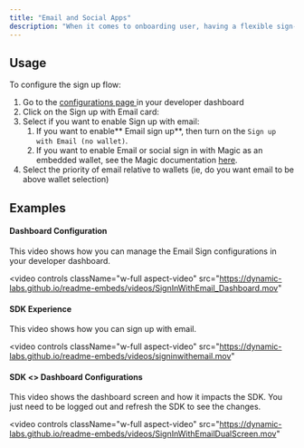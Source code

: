 ```yaml
---
title: "Email and Social Apps"
description: "When it comes to onboarding user, having a flexible sign-up flow that can accommodate different preferences is key. Whether users prefer to sign up with their email, social media accounts, or directly with a wallet, providing the options that fit your user's needs can make the onboarding process smoother, more user-friendly, and increase conversion. That is why we are offering the flexibility to design the sign up screen to suit your needs. You can now choose whether you want users to sign up with their email, social accounts _(coming soon)_, or with wallets. You can configure this as needed."
---
```


## Usage

To configure the sign up flow:

1. Go to the [configurations page ](https://app.dynamic.xyz/dashboard/configurations)in your developer dashboard
2. Click on the Sign up with Email card:
3. Select if you want to enable Sign up with email:
   1. If you want to enable** Email sign up**, then turn on the `Sign up with Email (no wallet)`.
   2. If you want to enable Email or social sign in with Magic as an embedded wallet, see the Magic documentation [here](/wallets/embedded-wallets/magic).
4. Select the priority of email relative to wallets (ie, do you want email to be above wallet selection)

## Examples

#### Dashboard Configuration

This video shows how you can manage the Email Sign configurations in your developer dashboard.

<video
  controls
  className="w-full aspect-video"
  src="https://dynamic-labs.github.io/readme-embeds/videos/SignInWithEmail_Dashboard.mov"
></video>
#### SDK Experience

This video shows how you can sign up with email.

<video
  controls
  className="w-full aspect-video"
  src="https://dynamic-labs.github.io/readme-embeds/videos/signinwithemail.mov"
></video>

#### SDK \<> Dashboard Configurations

This video shows the dashboard screen and how it impacts the SDK. You just need to be logged out and refresh the SDK to see the changes.

<video
  controls
  className="w-full aspect-video"
  src="https://dynamic-labs.github.io/readme-embeds/videos/SignInWithEmailDualScreen.mov"
></video>
